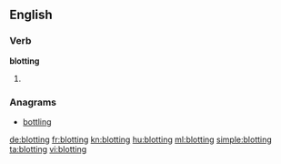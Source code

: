 ==English==

===Verb===
'''blotting'''

# {{present participle of|blot}}

===Anagrams===
* [[bottling#English|bottling]]

[[de:blotting]]
[[fr:blotting]]
[[kn:blotting]]
[[hu:blotting]]
[[ml:blotting]]
[[simple:blotting]]
[[ta:blotting]]
[[vi:blotting]]